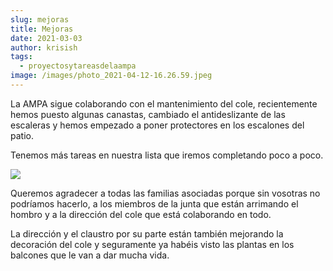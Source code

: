 ```yaml
---
slug: mejoras
title: Mejoras
date: 2021-03-03
author: krisish
tags:
  - proyectosytareasdelaampa
image: /images/photo_2021-04-12-16.26.59.jpeg
---
```

La AMPA sigue colaborando con el mantenimiento del cole, recientemente hemos puesto algunas canastas, cambiado el antideslizante de las escaleras y hemos empezado a poner protectores en los escalones del patio.

Tenemos más tareas en nuestra lista que iremos completando poco a poco.

![](/images/photo_2021-04-12-16.26.59.jpeg)

Queremos agradecer a todas las familias asociadas porque sin vosotras no podríamos hacerlo, a los miembros de la junta que están arrimando el hombro y a la dirección del cole que está colaborando en todo.

La dirección y el claustro por su parte están también mejorando la decoración del cole y seguramente ya habéis visto las plantas en los balcones que le van a dar mucha vida.[](https://ampa.primermarques.com/wp-content/uploads/2021/03/IMG-20210302-WA0001-1024x769.jpg)